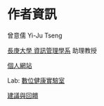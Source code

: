 # 作者資訊{- #author}
曾意儒 Yi-Ju Tseng

[長庚大學 資訊管理學系](http://im.cgu.edu.tw/bin/home.php){target="_blank"} 助理教授

[個人網站](http://yijutseng.github.io){target="_blank"}

Lab: [數位健康實驗室](http://yijutseng.github.io/Lab/){target="_blank"}

[建議與回饋](https://goo.gl/forms/5Htobvwy2vsB7yiF3){target="_blank"}




